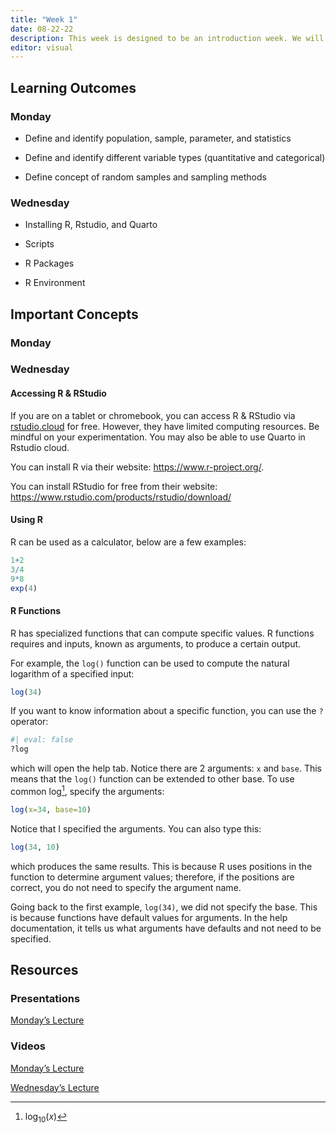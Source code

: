 ```yaml
---
title: "Week 1"
date: 08-22-22
description: This week is designed to be an introduction week. We will briefly discuss topics related statistics and inference. Then we will look at installing R and RStudio as well as the basics of using R.
editor: visual
---
```


## Learning Outcomes

### Monday

-   Define and identify population, sample, parameter, and statistics

-   Define and identify different variable types (quantitative and categorical)

-   Define concept of random samples and sampling methods

### Wednesday

-   Installing R, Rstudio, and Quarto

-   Scripts

-   R Packages

-   R Environment

## Important Concepts

### Monday

### Wednesday

#### Accessing R & RStudio

If you are on a tablet or chromebook, you can access R & RStudio via [rstudio.cloud](https://rstudio.cloud/) for free. However, they have limited computing resources. Be mindful on your experimentation. You may also be able to use Quarto in Rstudio cloud.

You can install R via their website: <https://www.r-project.org/>.

You can install RStudio for free from their website: <https://www.rstudio.com/products/rstudio/download/>

#### Using R

R can be used as a calculator, below are a few examples:

```r
1+2
3/4
9*8
exp(4)
```

#### R Functions

R has specialized functions that can compute specific values. R functions requires and inputs, known as arguments, to produce a certain output.

For example, the `log()` function can be used to compute the natural logarithm of a specified input:

```r
log(34)
```

If you want to know information about a specific function, you can use the `?` operator:

```r
#| eval: false 
?log
```

which will open the help tab. Notice there are 2 arguments: `x` and `base`. This means that the `log()` function can be extended to other base. To use common log[^1], specify the arguments:

[^1]: $\log_{10}(x)$

```r
log(x=34, base=10)
```

Notice that I specified the arguments. You can also type this:

```r
log(34, 10)
```

which produces the same results. This is because R uses positions in the function to determine argument values; therefore, if the positions are correct, you do not need to specify the argument name.

Going back to the first example, `log(34)`, we did not specify the base. This is because functions have default values for arguments. In the help documentation, it tells us what arguments have defaults and not need to be specified.

## Resources

### Presentations

[Monday's Lecture](https://m453.inqs.info/files/Lecture_1/index.html)

### Videos

[Monday's Lecture](https://drive.google.com/file/d/1f3SbILsRqnVS47_c-Mp3NARfCnyHh0ho/view?usp=sharing)

[Wednesday's Lecture](https://drive.google.com/file/d/1orTJShTyWgJKaahsOTQbmDPLW3tzVKP9/view?usp=sharing)
